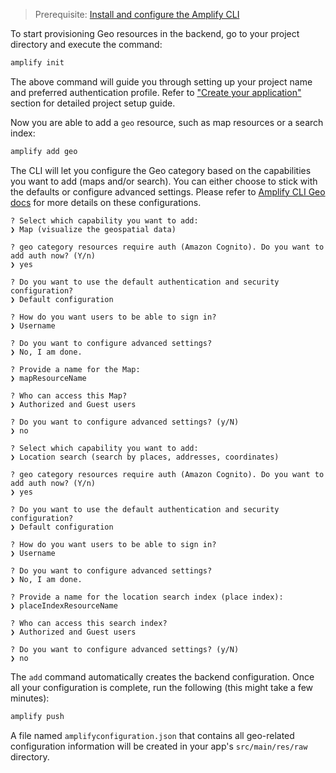 > Prerequisite: [Install and configure the Amplify CLI](/gen1/[platform]/tools/cli/start/set-up-cli/)

To start provisioning Geo resources in the backend, go to your project directory and execute the command:

```sh
amplify init
```

The above command will guide you through setting up your project name and preferred authentication profile.
Refer to ["Create your application"](/gen1/[platform]/prev/start/project-setup/create-application/) section for detailed project setup guide.

Now you are able to add a `geo` resource, such as map resources or a search index:

```sh
amplify add geo
```

The CLI will let you configure the Geo category based on the capabilities you want to add (maps and/or search).
You can either choose to stick with the defaults or configure advanced settings.
Please refer to [Amplify CLI Geo docs](/gen1/[platform]/build-a-backend/more-features/geo/configure-maps/) for more details on these configurations.

<BlockSwitcher>
<Block name="Maps">

```console
? Select which capability you want to add:
❯ Map (visualize the geospatial data)

? geo category resources require auth (Amazon Cognito). Do you want to add auth now? (Y/n)
❯ yes

? Do you want to use the default authentication and security configuration?
❯ Default configuration

? How do you want users to be able to sign in?
❯ Username

? Do you want to configure advanced settings?
❯ No, I am done.

? Provide a name for the Map:
❯ mapResourceName

? Who can access this Map?
❯ Authorized and Guest users

? Do you want to configure advanced settings? (y/N)
❯ no
```

</Block>
<Block name="Search">

```console
? Select which capability you want to add:
❯ Location search (search by places, addresses, coordinates)

? geo category resources require auth (Amazon Cognito). Do you want to add auth now? (Y/n)
❯ yes

? Do you want to use the default authentication and security configuration?
❯ Default configuration

? How do you want users to be able to sign in?
❯ Username

? Do you want to configure advanced settings?
❯ No, I am done.

? Provide a name for the location search index (place index):
❯ placeIndexResourceName

? Who can access this search index?
❯ Authorized and Guest users

? Do you want to configure advanced settings? (y/N)
❯ no
```

</Block>
</BlockSwitcher>

The `add` command automatically creates the backend configuration. Once all your configuration is complete, run the following (this might take a few minutes):

```sh
amplify push
```

A file named `amplifyconfiguration.json` that contains all geo-related configuration information will be created in your app's `src/main/res/raw` directory.
